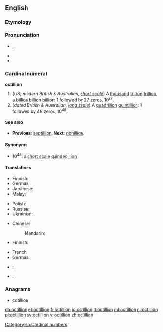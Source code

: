 ==English==

===Etymology===
{{confix|oct|gloss1=eight|illion}}

===Pronunciation===
* {{a|UK}} {{IPA|/ɒkˈtɪl.iː.ən/}}, {{X-SAMPA|/Qk"tIl.i:.@n/}}
* {{rhymes|ɪljən}}
* {{hyphenation|oct|il|li|on, oc|til|li|on}}

===Cardinal numeral===
'''octillion'''

# (''US; modern British & Australian, [[w:Long and short scales|short scale]]'') A [[thousand]] [[trillion]] [[trillion]], a [[billion]] [[billion]] [[billion]]: 1 followed by 27 zeros, 10<sup>27</sup>.
# (''dated British & Australian, [[w:Long and short scales|long scale]]'') A [[quadrillion]] [[quintillion]]: 1 followed by 48 zeros, 10<sup>48</sup>.

====See also====
* {{qualifier|short and long scale}} '''Previous''': [[septillion]]. '''Next''': [[nonillion]].

====Synonyms====
* 10<sup>48</sup>: a [[w:Long and short scales|short scale]] [[quindecillion]]

====Translations====
{{trans-top|a thousand trillion trillion, 10<sup>27</sup>}}
* Finnish: {{t|fi|kvadriljardi}}
* German: {{t+|de|Quadrilliarde}}
* Japanese: {{t|ja|千秭|tr=せんし, senshi|sc=Jpan}}
* Malay: {{t|ms|oktilion}}
{{trans-mid}}
* Polish: {{t|pl|kwadryliard|m}}
* Russian: {{t|ru|окталлион}}
* Ukrainian: {{t+|uk|октильйон}}
{{trans-bottom}}

{{trans-top|a quadrillion quintillion, 10<sup>48</sup>}}
* Chinese:
*: Mandarin: {{t|cmn|一極}}
* Finnish: {{t|fi|oktiljoona}}
{{trans-mid}}
* French: {{t+|fr|octillion|m}}
* German: {{t+|de|Oktillion|f}}
{{trans-bottom}}

{{checktrans}}
* {{ttbc|ja}}: {{t|ja|千秭|tr=せんし, senshi}}
* {{ttbc|la}}: {{t|la|octillio|f}}

===Anagrams===
* [[cotillion]]

[[Category:en:Cardinal numbers]]

[[da:octillion]]
[[et:octillion]]
[[fr:octillion]]
[[io:octillion]]
[[lt:octillion]]
[[ml:octillion]]
[[nl:octillion]]
[[pl:octillion]]
[[sv:octillion]]
[[vi:octillion]]
[[zh:octillion]]